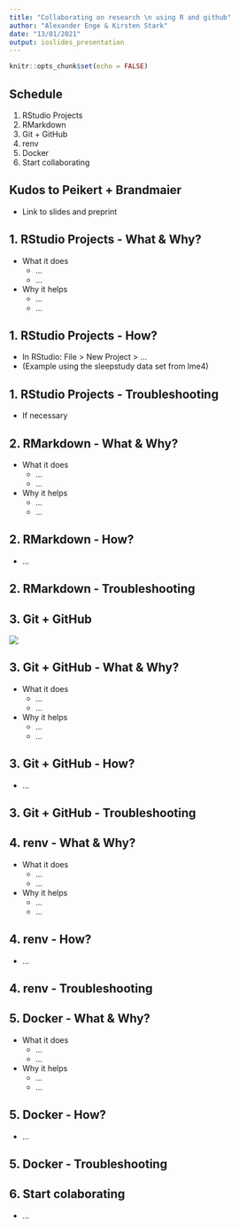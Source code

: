 ```yaml
---
title: "Collaborating on research \n using R and github"
author: "Alexander Enge & Kirsten Stark"
date: "13/01/2021"
output: ioslides_presentation
---
```


```r
knitr::opts_chunk$set(echo = FALSE)
```

## Schedule

1. RStudio Projects
2. RMarkdown
3. Git + GitHub
4. renv
5. Docker
6. Start collaborating

## Kudos to Peikert + Brandmaier

- Link to slides and preprint

## 1. RStudio Projects - What & Why?

- What it does
  + ...
  + ...
- Why it helps
  + ...
  + ...

## 1. RStudio Projects - How?

- In RStudio: File > New Project > ...
- (Example using the sleepstudy data set from lme4)

## 1. RStudio Projects - Troubleshooting

- If necessary

## 2. RMarkdown - What & Why?

- What it does
  + ...
  + ...
- Why it helps
  + ...
  + ...

## 2. RMarkdown - How?

- ...

## 2. RMarkdown - Troubleshooting

## 3. Git + GitHub

![](figures/jesus.jpg)

## 3. Git + GitHub - What & Why?

- What it does
  + ...
  + ...
- Why it helps
  + ...
  + ...

## 3. Git + GitHub - How?

- ...

## 3. Git + GitHub - Troubleshooting

## 4. renv - What & Why?

- What it does
  + ...
  + ...
- Why it helps
  + ...
  + ...

## 4. renv - How?

- ...

## 4. renv - Troubleshooting

## 5. Docker - What & Why?

- What it does
  + ...
  + ...
- Why it helps
  + ...
  + ...

## 5. Docker - How?

- ...

## 5. Docker - Troubleshooting

## 6. Start colaborating

- ...


